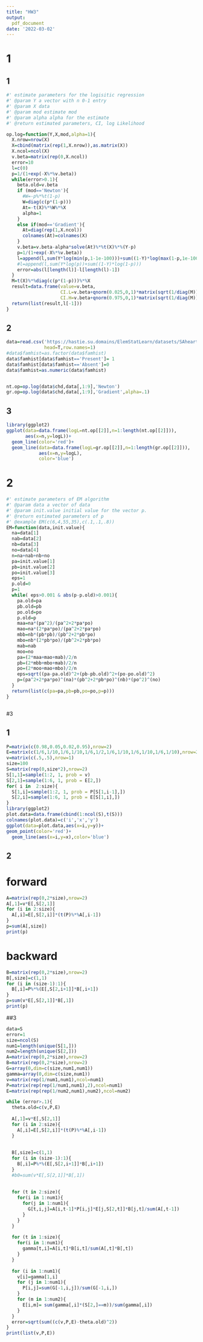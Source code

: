 ---
title: "HW3"
output:
  pdf_document
date: '2022-03-02'
---

# 1

## 1

```{r}
#' estimate parameters for the logisitic regression
#' @param Y a vector with n 0-1 entry 
#' @param X data
#' @param mod estimate mod
#' @param alpha alpha for the estimate
#' @return estimated parameters, CI, log Likelihood

op.log=function(Y,X,mod,alpha=1){
  X.nrow=nrow(X)
  X=cbind(matrix(rep(1,X.nrow)),as.matrix(X))
  X.ncol=ncol(X)
  v.beta=matrix(rep(0,X.ncol))
  error=10
  l=c(0)
  p=1/(1+exp(-X%*%v.beta))
  while(error>0.1){
    beta.old=v.beta
    if (mod=='Newton'){
      #W=-p%*%t(1-p)
      W=diag(c(p*(1-p)))
      At=-t(X)%*%W%*%X
      alpha=1
    }
    else if(mod=='Gradient'){
      At=diag(rep(1,X.ncol))
      colnames(At)=colnames(X)
    }
    v.beta=v.beta-alpha*solve(At)%*%t(X)%*%(Y-p)
    p=1/(1+exp(-X%*%v.beta))
    l=append(l,sum(Y*log(min(p,1-1e-100)))+sum((1-Y)*log(max(1-p,1e-100))))
    #l=append(l,sum(Y*log(p))+sum((1-Y)*log(1-p)))
    error=abs(l[length(l)]-l[length(l)-1])
  }
  M=t(X)%*%diag(c(p*(1-p)))%*%X
  result=data.frame(value=v.beta,
                    CI.L=v.beta+qnorm(0.025,0,1)*matrix(sqrt(1/diag(M))),
                    CI.H=v.beta+qnorm(0.975,0,1)*matrix(sqrt(1/diag(M))))
  return(list(result,l[-1]))
}
```



## 2

```{r}
data=read.csv('https://hastie.su.domains/ElemStatLearn/datasets/SAheart.data',
              head=T,row.names=1)
#data$famhist=as.factor(data$famhist)
data$famhist[data$famhist=='Present']= 1
data$famhist[data$famhist=='Absent']=0
data$famhist=as.numeric(data$famhist)


nt.op=op.log(data$chd,data[,1:9],'Newton')
gr.op=op.log(data$chd,data[,1:9],'Gradient',alpha=.1)

```




## 3

```{r}
library(ggplot2)
ggplot(data=data.frame(logL=nt.op[[2]],n=1:length(nt.op[[2]])),
       aes(x=n,y=logL))+
  geom_line(color='red')+
  geom_line(data=data.frame(logL=gr.op[[2]],n=1:length(gr.op[[2]])),
            aes(x=n,y=logL),
            color='blue')

```


# 2

```{r}
#' estimate parameters of EM algorithm
#' @param data a vector of data
#' @param init.value initial value for the vector p.
#' @return estimated parameters of p
#' @example EM(c(6,4,55,35),c(.1,.1,.8))
EM=function(data,init.value){
  na=data[1]
  nab=data[2]
  nb=data[3]
  no=data[4]
  n=na+nab+nb+no
  pa=init.value[1]
  pb=init.value[2]
  po=init.value[3]
  eps=1
  p.old=0
  p=1
  while( eps>0.001 & abs(p-p.old)>0.001){
    pa.old=pa
    pb.old=pb
    po.old=po
    p.old=p
    maa=na*(pa^2)/(pa^2+2*pa*po)
    mao=na*(2*pa*po)/(pa^2+2*pa*po)
    mbb=nb*(pb*pb)/(pb^2+2*pb*po)
    mbo=nb*(2*pb*po)/(pb^2+2*pb*po)
    mab=nab
    moo=no
    pa=(2*maa+mao+mab)/2/n
    pb=(2*mbb+mbo+mab)/2/n
    po=(2*moo+mao+mbo)/2/n
    eps=sqrt((pa-pa.old)^2+(pb-pb.old)^2+(po-po.old)^2)
    p=(pa^2+2*pa*po)^(na)*(pb^2+2*pb*po)^(nb)*(po^2)^(no)
  }
  return(list(c(pa=pa,pb=pb,po=po,p=p)))
}



```









#3

## 1

```{r}

P=matrix(c(0.98,0.05,0.02,0.95),nrow=2)
E=matrix(c(1/6,1/10,1/6,1/10,1/6,1/2,1/6,1/10,1/6,1/10,1/6,1/10),nrow=2)
v=matrix(c(.5,.5),nrow=1)
size=100
S=matrix(rep(0,size*2),nrow=2)
S[1,1]=sample(1:2, 1, prob = v)
S[2,1]=sample(1:6, 1, prob = E[2,])
for( i in  2:size){
  S[1,i]=sample(1:2, 1, prob = P[S[1,i-1],])
  S[2,i]=sample(1:6, 1, prob = E[S[1,i],])
}
library(ggplot2)
plot.data=data.frame(cbind(1:ncol(S),t(S)))
colnames(plot.data)=c('i','x','y')
ggplot(data=plot.data,aes(x=i,y=y))+
geom_point(color='red')+
  geom_line(aes(x=i,y=x),color='blue')
```

## 2

# forward

```{r}
A=matrix(rep(0,2*size),nrow=2)
A[,1]=v*E[,S[2,1]]
for (i in 2:size){
  A[,i]=E[,S[2,i]]*(t(P)%*%A[,i-1])
}
p=sum(A[,size])
print(p)
```



# backward

```{r}
B=matrix(rep(0,2*size),nrow=2)
B[,size]=c(1,1)
for (i in (size-1):1){
  B[,i]=P%*%(E[,S[2,i+1]]*B[,i+1])
}
p=sum(v*E[,S[2,1]]*B[,1])
print(p)
```



##3

```{r}

data=S
error=1
size=ncol(S)
num1=length(unique(S[1,]))
num2=length(unique(S[2,]))
A=matrix(rep(0,2*size),nrow=2)
B=matrix(rep(0,2*size),nrow=2)
G=array(0,dim=c(size,num1,num1))
gamma=array(0,dim=c(size,num1))
v=matrix(rep(1/num1,num1),ncol=num1)
P=matrix(rep(rep(1/num1,num1),2),ncol=num1)
E=matrix(rep(rep(1/num2,num1),num2),ncol=num2)

while (error>.1){
  theta.old=c(v,P,E)
  
  A[,1]=v*E[,S[2,1]]
  for (i in 2:size){
    A[,i]=E[,S[2,i]]*(t(P)%*%A[,i-1])
  }
  
  
  B[,size]=c(1,1)
  for (i in (size-1):1){
    B[,i]=P%*%(E[,S[2,i+1]]*B[,i+1])
  }
  #b0=sum(v*E[,S[2,1]]*B[,1])
  
  
  for (t in 2:size){
    for(i in 1:num1){
      for(j in 1:num1){
        G[t,i,j]=A[i,t-1]*P[i,j]*E[j,S[2,t]]*B[j,t]/sum(A[,t-1])
      }
    }
  }
  
  for (t in 1:size){
    for(i in 1:num1){
      gamma[t,i]=A[i,t]*B[i,t]/sum(A[,t]*B[,t])
    }
  }
  
  for (i in 1:num1){
    v[i]=gamma[1,i]
    for (j in 1:num1){
      P[i,j]=sum(G[-1,i,j])/sum(G[-1,i,])
    }
    for (m in 1:num2){
      E[i,m]= sum(gamma[,i]*(S[2,]==m))/sum(gamma[,i])
    }
  }
  error=sqrt(sum((c(v,P,E)-theta.old)^2))
}
print(list(v,P,E))
```





  
  
  
  
  
  
  
